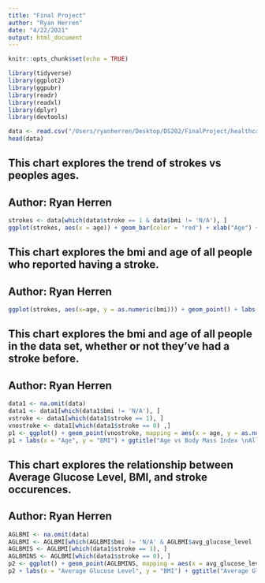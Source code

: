 ```yaml
---
title: "Final Project"
author: "Ryan Herren"
date: "4/22/2021"
output: html_document
---
```


```r
knitr::opts_chunk$set(echo = TRUE)
```

```r
library(tidyverse)
library(ggplot2)
library(ggpubr)
library(readr)
library(readxl)
library(dplyr)
library(devtools)
```

```r
data <- read.csv("/Users/ryanherren/Desktop/DS202/FinalProject/healthcare-dataset-stroke-data.csv")
head(data)
```

## This chart explores the trend of strokes vs peoples ages.
## Author: Ryan Herren
```r
strokes <- data[which(data$stroke == 1 & data$bmi != 'N/A'), ]
ggplot(strokes, aes(x = age)) + geom_bar(color = 'red') + xlab("Age") + ylab("Number of Strokes") + ggtitle("Number of Strokes by Age")
```

## This chart explores the bmi and age of all people who reported having a stroke.
## Author: Ryan Herren
```r
ggplot(strokes, aes(x=age, y = as.numeric(bmi))) + geom_point() + labs(x = "Age", y = "BMI")
```

## This chart explores the bmi and age of all people in the data set, whether or not they've had a stroke before. 
## Author: Ryan Herren
```r
data1 <- na.omit(data)
data1 <- data1[which(data1$bmi != 'N/A'), ]
vstroke <- data1[which(data1$stroke == 1), ]
vnostroke <- data1[which(data1$stroke == 0) ,]
p1 <- ggplot() + geom_point(vnostroke, mapping = aes(x = age, y = as.numeric(bmi))) + geom_point(vstroke, mapping = aes(x = age, y = as.numeric(bmi), colour = 'red'))
p1 + labs(x = "Age", y = "BMI") + ggtitle("Age vs Body Mass Index \nAll individuals who have had a stroke are marked by a red dot") + theme(legend.position = "none")
```

## This chart explores the relationship between Average Glucose Level, BMI, and stroke occurences.  
## Author: Ryan Herren
```r
AGLBMI <- na.omit(data)
AGLBMI <- AGLBMI[which(AGLBMI$bmi != 'N/A' & AGLBMI$avg_glucose_level != 'N/A'), ]
AGLBMIS <- AGLBMI[which(data1$stroke == 1), ]
AGLBMINS <- AGLBMI[which(data1$stroke == 0), ]
p2 <- ggplot() + geom_point(AGLBMINS, mapping = aes(x = avg_glucose_level, y = as.numeric(bmi))) + geom_point(AGLBMIS, mapping = aes(x = avg_glucose_level, y = as.numeric(bmi), colour = 'red'))
p2 + labs(x = "Average Glucose Level", y = "BMI") + ggtitle("Average Glucose Level vs Body Mass Index \nAll individuals who have had a stroke are marked by a red dot") + theme(legend.position = "none")
```

